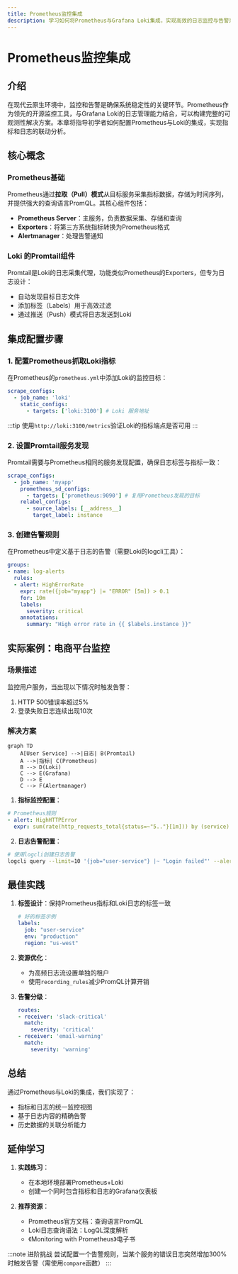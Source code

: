 ```yaml
---
title: Prometheus监控集成
description: 学习如何将Prometheus与Grafana Loki集成，实现高效的日志监控与告警系统。
---
```


# Prometheus监控集成

## 介绍

在现代云原生环境中，监控和告警是确保系统稳定性的关键环节。Prometheus作为领先的开源监控工具，与Grafana Loki的日志管理能力结合，可以构建完整的可观测性解决方案。本章将指导初学者如何配置Prometheus与Loki的集成，实现指标和日志的联动分析。

## 核心概念

### Prometheus基础
Prometheus通过**拉取（Pull）模式**从目标服务采集指标数据，存储为时间序列，并提供强大的查询语言PromQL。其核心组件包括：
- **Prometheus Server**：主服务，负责数据采集、存储和查询
- **Exporters**：将第三方系统指标转换为Prometheus格式
- **Alertmanager**：处理告警通知

### Loki 的Promtail组件
Promtail是Loki的日志采集代理，功能类似Prometheus的Exporters，但专为日志设计：
- 自动发现目标日志文件
- 添加标签（Labels）用于高效过滤
- 通过推送（Push）模式将日志发送到Loki

## 集成配置步骤

### 1. 配置Prometheus抓取Loki指标

在Prometheus的`prometheus.yml`中添加Loki的监控目标：

```yaml
scrape_configs:
  - job_name: 'loki'
    static_configs:
      - targets: ['loki:3100'] # Loki 服务地址
```

:::tip
使用`http://loki:3100/metrics`验证Loki的指标端点是否可用
:::

### 2. 设置Promtail服务发现

Promtail需要与Prometheus相同的服务发现配置，确保日志标签与指标一致：

```yaml
scrape_configs:
  - job_name: 'myapp'
    prometheus_sd_configs:
      - targets: ['prometheus:9090'] # 复用Prometheus发现的目标
    relabel_configs:
      - source_labels: [__address__]
        target_label: instance
```

### 3. 创建告警规则

在Prometheus中定义基于日志的告警（需要Loki的logcli工具）：

```yaml
groups:
- name: log-alerts
  rules:
  - alert: HighErrorRate
    expr: rate({job="myapp"} |= "ERROR" [5m]) > 0.1
    for: 10m
    labels:
      severity: critical
    annotations:
      summary: "High error rate in {{ $labels.instance }}"
```

## 实际案例：电商平台监控

### 场景描述
监控用户服务，当出现以下情况时触发告警：
1. HTTP 500错误率超过5%
2. 登录失败日志连续出现10次

### 解决方案

```mermaid
graph TD
    A[User Service] -->|日志| B(Promtail)
    A -->|指标| C(Prometheus)
    B --> D(Loki)
    C --> E(Grafana)
    D --> E
    C --> F(Alertmanager)
```

1. **指标监控配置**：
```yaml
# Prometheus规则
- alert: HighHTTPError
  expr: sum(rate(http_requests_total{status=~"5.."}[1m])) by (service) / sum(rate(http_requests_total[1m])) by (service) > 0.05
```

2. **日志告警配置**：
```bash
# 使用logcli创建日志告警
logcli query --limit=10 '{job="user-service"} |~ "Login failed"' --alert="login-failures"
```

## 最佳实践

1. **标签设计**：保持Prometheus指标和Loki日志的标签一致
   ```yaml
   # 好的标签示例
   labels:
     job: "user-service"
     env: "production"
     region: "us-west"
   ```

2. **资源优化**：
   - 为高频日志流设置单独的租户
   - 使用`recording_rules`减少PromQL计算开销

3. **告警分级**：
   ```yaml
   routes:
   - receiver: 'slack-critical'
     match:
       severity: 'critical'
   - receiver: 'email-warning' 
     match:
       severity: 'warning'
   ```

## 总结

通过Prometheus与Loki的集成，我们实现了：
- 指标和日志的统一监控视图
- 基于日志内容的精确告警
- 历史数据的关联分析能力

## 延伸学习

1. **实践练习**：
   - 在本地环境部署Prometheus+Loki
   - 创建一个同时包含指标和日志的Grafana仪表板

2. **推荐资源**：
   - Prometheus官方文档：查询语言PromQL
   - Loki日志查询语法：LogQL深度解析
   - 《Monitoring with Prometheus》电子书

:::note 进阶挑战
尝试配置一个告警规则，当某个服务的错误日志突然增加300%时触发告警（需使用`compare`函数）
:::